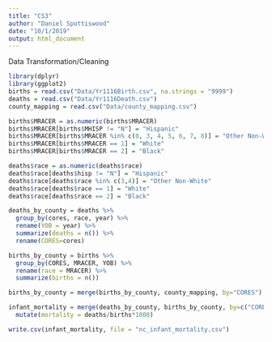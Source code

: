 ```yaml
---
title: "CS3"
author: "Daniel Spottiswood"
date: "10/1/2019"
output: html_document
---
```


Data Transformation/Cleaning
```r
library(dplyr)
library(ggplot2)
births = read.csv("Data/Yr1116Birth.csv", na.strings = "9999")
deaths = read.csv("Data/Yr1116Death.csv")
county_mapping = read.csv("Data/county_mapping.csv")

births$MRACER = as.numeric(births$MRACER)
births$MRACER[births$MHISP != "N"] = "Hispanic"
births$MRACER[births$MRACER %in% c(0, 3, 4, 5, 6, 7, 8)] = "Other Non-White"
births$MRACER[births$MRACER == 1] = "White"
births$MRACER[births$MRACER == 2] = "Black"

deaths$race = as.numeric(deaths$race)
deaths$race[deaths$hisp != "N"] = "Hispanic"
deaths$race[deaths$race %in% c(3,4)] = "Other Non-White"
deaths$race[deaths$race == 1] = "White"
deaths$race[deaths$race == 2] = "Black"

deaths_by_county = deaths %>%
  group_by(cores, race, year) %>%
  rename(YOB = year) %>%
  summarize(deaths = n()) %>%
  rename(CORES=cores)

births_by_county = births %>%
  group_by(CORES, MRACER, YOB) %>%
  rename(race = MRACER) %>%
  summarize(births = n())

births_by_county = merge(births_by_county, county_mapping, by="CORES")

infant_mortality = merge(deaths_by_county, births_by_county, by=c("CORES", "race", "YOB")) %>%
  mutate(mortality = deaths/births*1000)

write.csv(infant_mortality, file = "nc_infant_mortality.csv")
```

